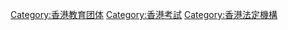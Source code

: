 {{Commonscat|Hong Kong Examinations and Assessment Authority, HKEAA}}

[[Category:香港教育团体|Category:香港教育团体]]
[[Category:香港考試|Category:香港考試]]
[[Category:香港法定機構|Category:香港法定機構]]